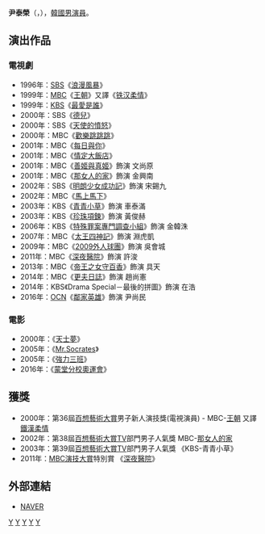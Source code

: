 {{Blpunsourced|time=2020-02-22T00:24:05+00:00}}
{{藝人
|姓名 = 尹泰榮
|類型 = 男演員
|圖片 =
|圖片尺寸 = 
|圖片簡介 = 
|本名 =
|外文名 = 윤태영
|外文 = ko
|羅馬拼音 = Yoon Tae Young
|英文名 =
|暱稱 =
|其他藝名 = 
|國籍 = {{KOR}}
|出生日期 = {{birth_date_and_age|1974|10|3}}
|出生地點 = {{KOR}}[[慶尙北道|慶尙北道]][[永川市|永川市]]
|宗教信仰 = [[佛教|佛教]]
|配偶 = {{marriage|林宥珍|2007}}
|語言 = [[韓語|韓語]]
|職業 = [[演員|演員]]
|教育程度 = 伊利諾威斯利安大學 工商管理系
|出道作 = 
|出道日期 = 1996年
|代表作 = 
|活躍年代 = 1996年至今
|唱片公司 = 
|經紀公司 = gallery9
|相關團體 = 
|網站 = 
}}

'''尹泰榮'''（{{lang-ko|'''윤태영'''}}，{{bd|1974年|10月3日}}），[[韓國|韓國]][[男演員|男演員]]。

== 演出作品 ==
=== 電視劇 ===
*1996年：[[SBS_(韓國)|SBS]]《[[浪漫風暴|浪漫風暴]]》
*1999年：[[文化廣播_(韓國)|MBC]]《[[王朝_(韓國電視劇)|王朝]]》又譯《[[王朝_(韓國電視劇)|铁汉柔情]]》
*1999年：[[韓國放送公社|KBS]]《[[最愛是誰|最愛是誰]]》
*2000年：SBS《[[德兒|德兒]]》
*2000年：SBS《[[天使的憤怒|天使的憤怒]]》
*2000年：MBC《[[歡樂跳跳跳|歡樂跳跳跳]]》
*2001年：MBC《[[每日與你|每日與你]]》
*2001年：MBC《[[情定大飯店|情定大飯店]]》
*2001年：MBC《[[善姬與真姬|善姬與真姬]]》飾演 文尚原
*2001年：MBC《[[那女人的家|那女人的家]]》飾演 金興南
*2002年：SBS《[[明朗少女成功記|明朗少女成功記]]》飾演 宋錫九
*2002年：MBC《[[馬上馬下|馬上馬下]]》
*2003年：KBS《[[青青小草|青青小草]]》飾演 車泰滿
*2003年：KBS《[[珍珠項鍊_(韓劇)|珍珠項鍊]]》飾演 黃俊赫
*2006年：KBS《[[特殊罪案專門調查小組|特殊罪案專門調查小組]]》飾演 金韓洙
*2007年：MBC《[[太王四神記|太王四神記]]》飾演 淵虎凱
*2009年：MBC《[[2009外人球團|2009外人球團]]》飾演 吳會城
*2011年：MBC《[[深夜醫院|深夜醫院]]》飾演 許浚
*2013年：MBC《[[帝王之女守百香|帝王之女守百香]]》飾演 具天
*2014年：MBC《[[更夫日誌|更夫日誌]]》飾演 趙尚憲
*2014年：KBS《Drama Special－最後的拼圖》飾演 在浩
*2016年：[[OCN|OCN]]《[[鄰家英雄|鄰家英雄]]》飾演 尹尚民

=== 電影 ===
*2000年：《[[天士夢|天士夢]]》
*2005年：《[[Mr.Socrates|Mr.Socrates]]》
*2005年：《[[強力三班|強力三班]]》
*2016年：《[[蒙堂分校奧運會|蒙堂分校奧運會]]》

== 獲獎 ==
*2000年：第36屆[[百想藝術大賞|百想藝術大賞]]男子新人演技獎(電視演員) - MBC-[[王朝_(韓國電視劇)|王朝]] 又譯[[鐵漢柔情|鐵漢柔情]]
*2002年：第38屆[[百想藝術大賞|百想藝術大賞]]TV部門男子人氣獎 MBC-[[那女人的家|那女人的家]]
*2003年：第39屆[[百想藝術大賞|百想藝術大賞]]TV部門男子人氣獎 《KBS-青青小草》
*2011年：[[MBC演技大賞|MBC演技大賞]]特別賞 《[[深夜醫院|深夜醫院]]》

== 外部連結 ==
*[http://people.search.naver.com/search.naver?where=nexearch&sm=tab_ppn&query=%ED%83%A4%EB%9F%B0%ED%8A%B8%EC%9C%A4%ED%83%9C%EC%98%81&os=95236&ie=utf8&key=PeopleService NAVER] {{Wayback|url=http://people.search.naver.com/search.naver?where=nexearch&sm=tab_ppn&query=%ED%83%A4%EB%9F%B0%ED%8A%B8%EC%9C%A4%ED%83%9C%EC%98%81&os=95236&ie=utf8&key=PeopleService |date=20140810151634 }}{{ko}}

{{百想藝術大賞}}
{{gallery9}}

[[Category:韓國電視演員|Y]]
[[Category:韓國電影演員|Y]]
[[Category:慶尚北道出身人物|Y]]
[[Category:永川市出身人物|Y]]
[[Category:尹姓|Y]]